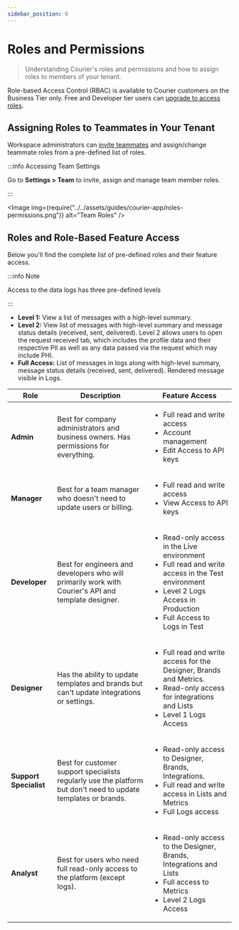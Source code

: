 ```yaml
---
sidebar_position: 0
---
```



# Roles and Permissions

> Understanding Courier's roles and permissions and how to assign roles to members of your tenant.

Role-based Access Control (RBAC) is available to Courier customers on the Business Tier only. Free and Developer tier users can [upgrade to access roles](https://app.courier.com/settings/billing).

## Assigning Roles to Teammates in Your Tenant

Workspace administrators can [invite teammates](/docs/platform/workspaces/team-security/#inviting-team-members-to-your-workspace) and assign/change teammate roles from a pre-defined list of roles.

:::info Accessing Team Settings

Go to **Settings > Team** to invite, assign and manage team member roles.

:::

<Image img={require("../../assets/guides/courier-app/roles-permissions.png")} alt="Team Roles" />

## Roles and Role-Based Feature Access

Below you'll find the complete list of pre-defined roles and their feature access.

:::info Note

Access to the data logs has three pre-defined levels

:::

- **Level 1:** View a list of messages with a high-level summary.
- **Level 2:** View list of messages with high-level summary and message status details (received, sent, delivered). Level 2 allows users to open the request received tab, which includes the profile data and their respective PII as well as any data passed via the request which may include PHI.
- **Full Access:** List of messages in logs along with high-level summary, message status details (received, sent, delivered). Rendered message visible in Logs.

| Role                   | Description                                                                                                    | Feature Access                                                                                                                                                                                      |
| ---------------------- | -------------------------------------------------------------------------------------------------------------- | --------------------------------------------------------------------------------------------------------------------------------------------------------------------------------------------------- |
| **Admin**              | Best for company administrators and business owners. Has permissions for everything.                           | <ul><li>Full read and write access</li><li>Account management</li><li>Edit Access to API keys</li></ul>                                                                                             |
| **Manager**            | Best for a team manager who doesn't need to update users or billing.                                           | <ul><li>Full read and write access</li><li>View Access to API keys</li></ul>                                                                                                                        |
| **Developer**          | Best for engineers and developers who will primarily work with Courier's API and template designer.            | <ul><li>Read-only access in the Live environment</li><li>Full read and write access in the Test environment</li><li>Level 2 Logs Access in Production</li><li>Full Access to Logs in Test</li></ul> |
| **Designer**           | Has the ability to update templates and brands but can't update integrations or settings.                      | <ul><li>Full read and write access for the Designer, Brands and Metrics.</li><li>Read-only access for integrations and Lists</li><li>Level 1 Logs Access</li></ul>                                  |
| **Support Specialist** | Best for customer support specialists regularly use the platform but don't need to update templates or brands. | <ul><li>Read-only access to Designer, Brands, Integrations.</li><li>Full read and write access in Lists and Metrics</li><li> Full Logs access</li></ul>                                             |
| **Analyst**            | Best for users who need full read-only access to the platform (except logs).                                   | <ul><li>Read-only access to the Designer, Brands, Integrations and Lists</li><li>Full access to Metrics</li><li>Level 2 Logs Access</li></ul>                                                       |
